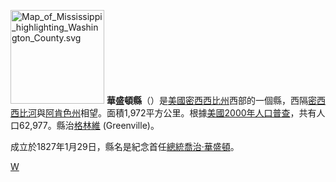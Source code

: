 {{Otheruses|華盛頓縣|subject=美國密西西比州的一個縣|other=同名的縣}}
[[File:Map_of_Mississippi_highlighting_Washington_County.svg|150px]]
'''華盛頓縣'''（{{lang-en|Washington County}}）是[[美國|美國]][[密西西比州|密西西比州]]西部的一個縣，西隔[[密西西比河|密西西比河]]與[[阿肯色州|阿肯色州]]相望。面積1,972平方公里。根據[[美國2000年人口普查|美國2000年人口普查]]，共有人口62,977。縣治[[格林維_(密西西比州)|格林維]] (Greenville)。

成立於1827年1月29日，縣名是紀念首任[[美國總統|總統]][[喬治·華盛頓|喬治·華盛頓]]。

[[Category:密西西比州行政區劃|W]]